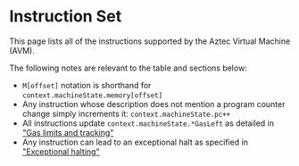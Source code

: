 # Instruction Set

This page lists all of the instructions supported by the Aztec Virtual Machine (AVM).

The following notes are relevant to the table and sections below:
- `M[offset]` notation is shorthand for `context.machineState.memory[offset]`
- Any instruction whose description does not mention a program counter change simply increments it: `context.machineState.pc++`
- All instructions update `context.machineState.*GasLeft` as detailed in ["Gas limits and tracking"](./avm#gas-limits-and-tracking)
- Any instruction can lead to an exceptional halt as specified in ["Exceptional halting"](./avm#exceptional-halting)


<GeneratedInstructionSet />
